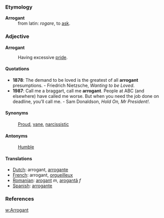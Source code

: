 ===Etymology===
;'''Arrogant'''
:from latin: ''rogare'', to [[ask]].

===Adjective===

'''Arrogant'''

:Having excessive [[pride]].

====Quotations====
* '''1878''': The demand to be loved is the greatest of all '''arrogant''' presumptions. - Friedrich Nietzsche, ''Wanting to be Loved''.
* '''1987''': Call me a braggart, call me '''arrogant'''. People at ABC (and elsewhere) have called me worse. But when you need the job done on deadline, you’ll call me. - Sam Donaldson, ''Hold On, Mr President!''.


====Synonyms====
:[[Proud]], [[vane]], [[narcissistic]] 

====Antonyms====
:[[Humble]]

====Translations====
*[[Dutch]]: arrogant, [[arrogante]]
*[[French]]: arrogant, [[orgueilleux]]
*[[Romanian]]: [[arogant]] ''m'', [[arogantă]] ''f''
*[[Spanish]]: [[arrogante]]

===References===
[[w:Arrogant]]